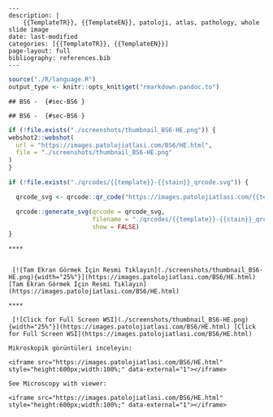 

```comment
---
description: |
    {{TemplateTR}}, {{TemplateEN}}, patoloji, atlas, pathology, whole slide image
date: last-modified
categories: [{{TemplateTR}}, {{TemplateEN}}]
page-layout: full
bibliography: references.bib
---
```



```r
source("./R/language.R")
output_type <- knitr::opts_knit$get("rmarkdown.pandoc.to")
```


```asis
## BS6 -  {#sec-BS6 }
```


```asis
## BS6 -  {#sec-BS6 }
```






```r
if (!file.exists("./screenshots/thumbnail_BS6-HE.png")) {
webshot2::webshot(
  url = "https://images.patolojiatlasi.com/BS6/HE.html",
  file = "./screenshots/thumbnail_BS6-HE.png"
)
}
```




```r
if (!file.exists("./qrcodes/{{template}}-{{stain}}_qrcode.svg")) {

  qrcode_svg <- qrcode::qr_code("https://images.patolojiatlasi.com/{{template}}/{{stain}}.html")

  qrcode::generate_svg(qrcode = qrcode_svg,
                       filename = "./qrcodes/{{template}}-{{stain}}_qrcode.svg",
                       show = FALSE)
}
```




 















 






:::: {.content-hidden when-format="pdf"}





::::





:::: {.content-visible when-format="pdf"}






::::




:::: {.content-hidden when-format="pdf"}





::::





:::: {.content-visible when-format="pdf"}






::::














```asis

****


 [![Tam Ekran Görmek İçin Resmi Tıklayın](./screenshots/thumbnail_BS6-HE.png){width="25%"}](https://images.patolojiatlasi.com/BS6/HE.html) [Tam Ekran Görmek İçin Resmi Tıklayın](https://images.patolojiatlasi.com/BS6/HE.html)
```

```asis

****

 [![Click for Full Screen WSI](./screenshots/thumbnail_BS6-HE.png){width="25%"}](https://images.patolojiatlasi.com/BS6/HE.html) [Click for Full Screen WSI](https://images.patolojiatlasi.com/BS6/HE.html)

```









 






:::: {.content-hidden when-format="pdf"}





::::





:::: {.content-visible when-format="pdf"}






::::




:::: {.content-hidden when-format="pdf"}





::::





:::: {.content-visible when-format="pdf"}






::::
























```asis
Mikroskopik görüntüleri inceleyin:

<iframe src="https://images.patolojiatlasi.com/BS6/HE.html" style="height:600px;width:100%;" data-external="1"></iframe>

```





```asis

See Microscopy with viewer:

<iframe src="https://images.patolojiatlasi.com/BS6/HE.html" style="height:600px;width:100%;" data-external="1"></iframe>

```









